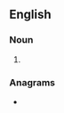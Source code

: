 {{also|pétards}}
==English==

===Noun===
{{head|en|noun plural form}}

# {{plural of|petard|lang=en}}

===Anagrams===
* {{anagrams|en|a=adeprst|departs|drapest|drapets}}
